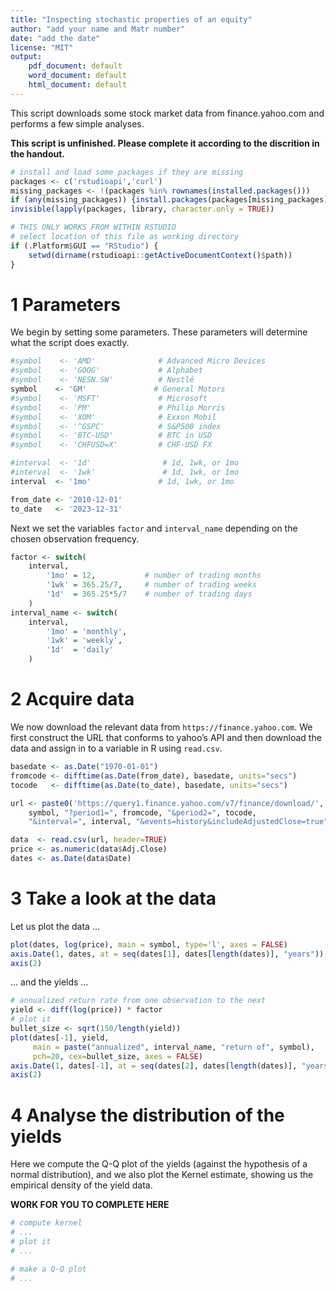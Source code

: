 ```yaml
---
title: "Inspecting stochastic properties of an equity"
author: "add your name and Matr number"
date: "add the date"
license: "MIT"
output:
    pdf_document: default
    word_document: default
    html_document: default
---
```


This script downloads some stock market data from finance.yahoo.com and performs a few simple analyses.

**
This script is unfinished.
Please complete it according to the discrition in the handout.
**

```r
# install and load some packages if they are missing
packages <- c('rstudioapi','curl') 
missing_packages <- !(packages %in% rownames(installed.packages()))
if (any(missing_packages)) {install.packages(packages[missing_packages])}
invisible(lapply(packages, library, character.only = TRUE))

# THIS ONLY WORKS FROM WITHIN RSTUDIO
# select location of this file as working directory
if (.Platform$GUI == "RStudio") {
    setwd(dirname(rstudioapi::getActiveDocumentContext()$path))
}
```

# 1 Parameters

We begin by setting some parameters. These parameters will determine what the script does exactly.

```r
#symbol    <- 'AMD'              # Advanced Micro Devices
#symbol    <- 'GOOG'             # Alphabet
#symbol    <- 'NESN.SW'          # Nestlé
symbol    <- 'GM'               # General Motors
#symbol    <- 'MSFT'             # Microsoft
#symbol    <- 'PM'               # Philip Morris
#symbol    <- 'XOM'              # Exxon Mobil
#symbol    <- '^GSPC'            # S&P500 index
#symbol    <- 'BTC-USD'          # BTC in USD
#symbol    <- 'CHFUSD=X'         # CHF-USD FX

#interval  <- '1d'                # 1d, 1wk, or 1mo
#interval  <- '1wk'               # 1d, 1wk, or 1mo
interval  <- '1mo'               # 1d, 1wk, or 1mo

from_date <- '2010-12-01'
to_date   <- '2023-12-31'
```

Next we set the variables `factor` and `interval_name` depending on the chosen observation frequency.

```r
factor <- switch(
    interval,
        '1mo' = 12,           # number of trading months
        '1wk' = 365.25/7,     # number of trading weeks
        '1d'  = 365.25*5/7    # number of trading days
    )
interval_name <- switch(
    interval,
        '1mo' = 'monthly',
        '1wk' = 'weekly',
        '1d'  = 'daily'
    )
```

# 2 Acquire data

We now download the relevant data from `https://finance.yahoo.com`. We first construct the URL that conforms to yahoo's API and then download the data and assign in to a variable in R using `read.csv`.

```r
basedate <- as.Date("1970-01-01")
fromcode <- difftime(as.Date(from_date), basedate, units="secs")
tocode   <- difftime(as.Date(to_date), basedate, units="secs")

url <- paste0('https://query1.finance.yahoo.com/v7/finance/download/',
    symbol, "?period1=", fromcode, "&period2=", tocode, 
    "&interval=", interval, "&events=history&includeAdjustedClose=true")

data  <- read.csv(url, header=TRUE)
price <- as.numeric(data$Adj.Close)
dates <- as.Date(data$Date)
```

# 3 Take a look at the data

Let us plot the data ...

```r
plot(dates, log(price), main = symbol, type='l', axes = FALSE)
axis.Date(1, dates, at = seq(dates[1], dates[length(dates)], "years"))
axis(2)
```

... and the yields ...

```r
# annualized return rate from one observation to the next
yield <- diff(log(price)) * factor
# plot it
bullet_size <- sqrt(150/length(yield))
plot(dates[-1], yield, 
     main = paste("annualized", interval_name, "return of", symbol),
     pch=20, cex=bullet_size, axes = FALSE)
axis.Date(1, dates[-1], at = seq(dates[2], dates[length(dates)], "years"))
axis(2)
```

# 4 Analyse the distribution of the yields

Here we compute the Q-Q plot of the yields (against the hypothesis of a normal distribution), and we also plot the Kernel estimate, showing us the empirical density of the yield data.

**WORK FOR YOU TO COMPLETE HERE**

```r
# compute kernel
# ...
# plot it
# ...
```

```r
# make a Q-Q plot
# ...
```
